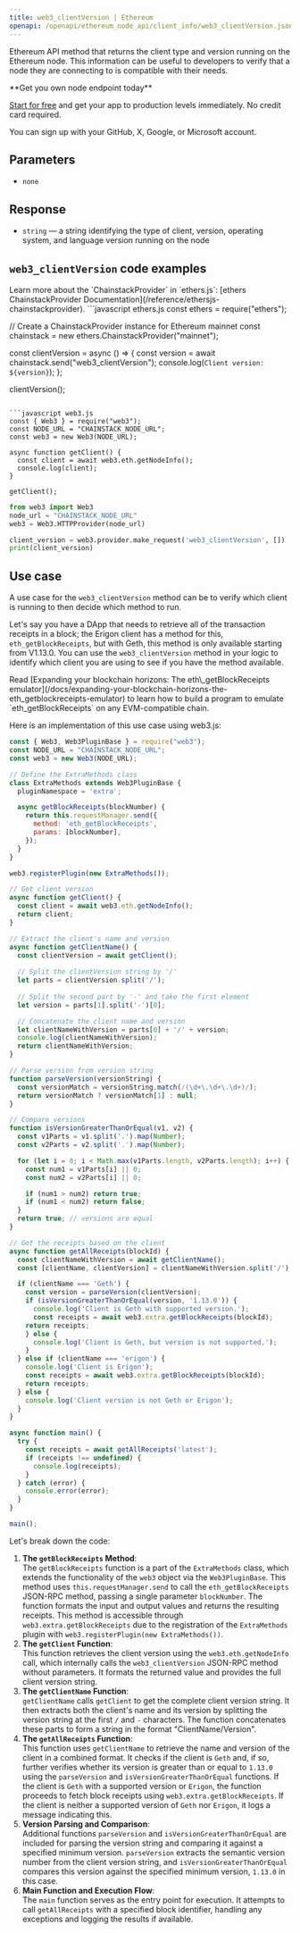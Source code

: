 ---
title: web3_clientVersion | Ethereum
openapi: /openapi/ethereum_node_api/client_info/web3_clientVersion.json POST /0a9d79d93fb2f4a4b1e04695da2b77a7
---

Ethereum API method that returns the client type and version running on the Ethereum node. This information can be useful to developers to verify that a node they are connecting to is compatible with their needs.

<Check>
**Get you own node endpoint today**

[Start for free](https://console.chainstack.com/) and get your app to production levels immediately. No credit card required.

You can sign up with your GitHub, X, Google, or Microsoft account.
</Check>


## Parameters

* `none`

## Response

* `string` — a string identifying the type of client, version, operating system, and language version running on the node

## `web3_clientVersion` code examples

<Note>
Learn more about the `ChainstackProvider` in `ethers.js`: [ethers ChainstackProvider Documentation](/reference/ethersjs-chainstackprovider).
</Note>

<CodeGroup>
```javascript ethers.js
const ethers = require("ethers");

// Create a ChainstackProvider instance for Ethereum mainnet
const chainstack = new ethers.ChainstackProvider("mainnet");

const clientVersion = async () => {
  const version = await chainstack.send("web3_clientVersion");
  console.log(`Client version: ${version}`);
};

clientVersion();
```

```javascript web3.js
const { Web3 } = require("web3");
const NODE_URL = "CHAINSTACK_NODE_URL";
const web3 = new Web3(NODE_URL);

async function getClient() {
  const client = await web3.eth.getNodeInfo();
  console.log(client);
}

getClient();
```

```python web3.py
from web3 import Web3  
node_url = "CHAINSTACK_NODE_URL"
web3 = Web3.HTTPProvider(node_url)

client_version = web3.provider.make_request('web3_clientVersion', [])
print(client_version)
```
</CodeGroup>


## Use case

A use case for the `web3_clientVersion` method can be to verify which client is running to then decide which method to run.

Let's say you have a DApp that needs to retrieve all of the transaction receipts in a block; the Erigon client has a method for this, `eth_getBlockReceipts`, but with Geth, this method is only available starting from V1.13.0. You can use the `web3_clientVersion` method in your logic to identify which client you are using to see if you have the method available.

<Note>
Read [Expanding your blockchain horizons: The eth\_getBlockReceipts emulator](/docs/expanding-your-blockchain-horizons-the-eth_getblockreceipts-emulator) to learn how to build a program to emulate `eth_getBlockReceipts` on any EVM-compatible chain.
</Note>


Here is an implementation of this use case using web3.js:

```javascript index.js
const { Web3, Web3PluginBase } = require("web3");
const NODE_URL = "CHAINSTACK_NODE_URL";
const web3 = new Web3(NODE_URL);

// Define the ExtraMethods class
class ExtraMethods extends Web3PluginBase {
  pluginNamespace = 'extra';

  async getBlockReceipts(blockNumber) {
    return this.requestManager.send({
      method: 'eth_getBlockReceipts',
      params: [blockNumber],
    });
  }
}

web3.registerPlugin(new ExtraMethods());

// Get client version
async function getClient() {
  const client = await web3.eth.getNodeInfo();
  return client;
}

// Extract the client's name and version
async function getClientName() {
  const clientVersion = await getClient();
  
  // Split the clientVersion string by '/'
  let parts = clientVersion.split('/');
  
  // Split the second part by '-' and take the first element
  let version = parts[1].split('-')[0];

  // Concatenate the client name and version
  let clientNameWithVersion = parts[0] + '/' + version;
  console.log(clientNameWithVersion);
  return clientNameWithVersion;
}

// Parse version from version string
function parseVersion(versionString) {
  const versionMatch = versionString.match(/(\d+\.\d+\.\d+)/);
  return versionMatch ? versionMatch[1] : null;
}

// Compare versions
function isVersionGreaterThanOrEqual(v1, v2) {
  const v1Parts = v1.split('.').map(Number);
  const v2Parts = v2.split('.').map(Number);

  for (let i = 0; i < Math.max(v1Parts.length, v2Parts.length); i++) {
    const num1 = v1Parts[i] || 0;
    const num2 = v2Parts[i] || 0;

    if (num1 > num2) return true;
    if (num1 < num2) return false;
  }
  return true; // versions are equal
}

// Get the receipts based on the client
async function getAllReceipts(blockId) {
  const clientNameWithVersion = await getClientName();
  const [clientName, clientVersion] = clientNameWithVersion.split('/');

  if (clientName === 'Geth') {
    const version = parseVersion(clientVersion);
    if (isVersionGreaterThanOrEqual(version, '1.13.0')) {
      console.log('Client is Geth with supported version.');
      const receipts = await web3.extra.getBlockReceipts(blockId);
    return receipts;
    } else {
      console.log('Client is Geth, but version is not supported.');
    }
  } else if (clientName === 'erigon') {
    console.log('Client is Erigon');
    const receipts = await web3.extra.getBlockReceipts(blockId);
    return receipts;
  } else {
    console.log('Client version is not Geth or Erigon');
  }
}

async function main() {
  try {
    const receipts = await getAllReceipts('latest');
    if (receipts !== undefined) {
      console.log(receipts);
    }
  } catch (error) {
    console.error(error);
  }
}

main();
```


Let's break down the code:

1. **The `getBlockReceipts` Method**:  
   The `getBlockReceipts` function is a part of the `ExtraMethods` class, which extends the functionality of the `web3` object via the `Web3PluginBase`. This method uses `this.requestManager.send` to call the `eth_getBlockReceipts` JSON-RPC method, passing a single parameter `blockNumber`. The function formats the input and output values and returns the resulting receipts. This method is accessible through `web3.extra.getBlockReceipts` due to the registration of the `ExtraMethods` plugin with `web3.registerPlugin(new ExtraMethods())`.
2. **The `getClient` Function**:  
   This function retrieves the client version using the `web3.eth.getNodeInfo` call, which internally calls the `web3_clientVersion` JSON-RPC method without parameters. It formats the returned value and provides the full client version string.
3. **The `getClientName` Function**:  
   `getClientName` calls `getClient` to get the complete client version string. It then extracts both the client's name and its version by splitting the version string at the first `/` and `-` characters. The function concatenates these parts to form a string in the format "ClientName/Version".
4. **The `getAllReceipts` Function**:  
   This function uses `getClientName` to retrieve the name and version of the client in a combined format. It checks if the client is `Geth` and, if so, further verifies whether its version is greater than or equal to `1.13.0` using the `parseVersion` and `isVersionGreaterThanOrEqual` functions. If the client is `Geth` with a supported version or `Erigon`, the function proceeds to fetch block receipts using `web3.extra.getBlockReceipts`. If the client is neither a supported version of `Geth` nor `Erigon`, it logs a message indicating this.
5. **Version Parsing and Comparison**:  
   Additional functions `parseVersion` and `isVersionGreaterThanOrEqual` are included for parsing the version string and comparing it against a specified minimum version. `parseVersion` extracts the semantic version number from the client version string, and `isVersionGreaterThanOrEqual` compares this version against the specified minimum version, `1.13.0` in this case.
6. **Main Function and Execution Flow**:  
   The `main` function serves as the entry point for execution. It attempts to call `getAllReceipts` with a specified block identifier, handling any exceptions and logging the results if available.
